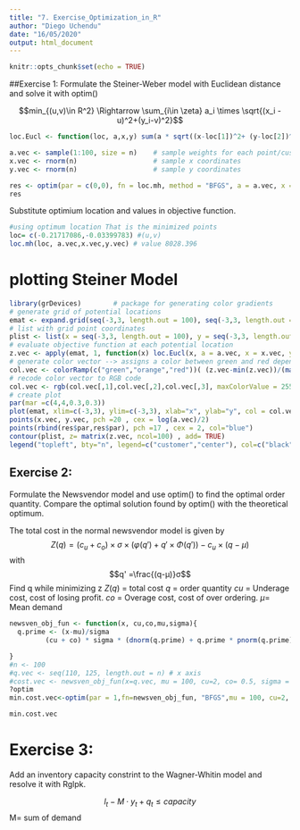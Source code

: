 ```yaml
---
title: "7. Exercise_Optimization_in_R"
author: "Diego Uchendu"
date: "16/05/2020"
output: html_document
---
```


```r
knitr::opts_chunk$set(echo = TRUE)
```


##Exercise 1: 
Formulate the Steiner-Weber model with Euclidean distance and solve it with optim()

$$min_{(u,v)\in R^2} \Rightarrow \sum_{i\in \zeta} a_i \times \sqrt{(x_i -u)^2+(y_i-v)^2}$$

```r
loc.Eucl <- function(loc, a,x,y) sum(a * sqrt((x-loc[1])^2+ (y-loc[2])^2))

a.vec <- sample(1:100, size = n)    # sample weights for each point/customer
x.vec <- rnorm(n)                   # sample x coordinates
y.vec <- rnorm(n)                   # sample y coordinates

res <- optim(par = c(0,0), fn = loc.mh, method = "BFGS", a = a.vec, x = x.vec , y= y.vec)
res
```

Substitute optimium location and values in objective function.
```r
#using optimum location That is the minimized points
loc= c(-0.21717086,-0.03399783) #(u,v)
loc.mh(loc, a.vec,x.vec,y.vec) # value 8028.396
```

# plotting Steiner Model

```r
library(grDevices)        # package for generating color gradients
# generate grid of potential locations
emat <- expand.grid(seq(-3,3, length.out = 100), seq(-3,3, length.out = 100))
# list with grid point coordinates 
plist <- list(x = seq(-3,3, length.out = 100), y = seq(-3,3, length.out = 100))
# evaluate objective function at each potential location
z.vec <- apply(emat, 1, function(x) loc.Eucl(x, a = a.vec, x = x.vec, y = y.vec))
# generate color vector --> assigns a color between green and red depending on the objective value
col.vec <- colorRamp(c("green","orange","red"))( (z.vec-min(z.vec))/(max(z.vec)) )
# recode color vector to RGB code
col.vec <- rgb(col.vec[,1],col.vec[,2],col.vec[,3], maxColorValue = 255)
# create plot
par(mar =c(4,4,0.3,0.3))
plot(emat, xlim=c(-3,3), ylim=c(-3,3), xlab="x", ylab="y", col = col.vec, pch = 15, asp = 1, xaxs = "i", yaxs = "i", cex = 1.5)
points(x.vec, y.vec, pch =20 , cex = log(a.vec)/2)
points(rbind(res$par,res$par), pch =17 , cex = 2, col="blue")
contour(plist, z= matrix(z.vec, ncol=100) , add= TRUE)
legend("topleft", bty="n", legend=c("customer","center"), col=c("black","blue"), pch = c(20,17), bg = "yellow", cex = 1.5)
```

## Exercise 2:

Formulate the Newsvendor model and use optim() to find the optimal order quantity. Compare the optimal solution found by optim() with the theoretical optimum.

The total cost in the normal newsvendor model is given by
$$Z(q)= (c_u + c_o)\times σ \times(φ(q')+q'\times Φ (q'))-c_u \times(q-\mu)$$
with $$q' =\frac{(q-μ)}σ$$ 
Find q while minimizing z
$Z(q)$ =  total cost 
$q$ = order quantity 
$cu$ = Underage cost, cost of losing profit.
$co$ = Overage cost, cost of over ordering.
$\mu$= Mean demand
```r
newsven_obj_fun <- function(x, cu,co,mu,sigma){
  q.prime <- (x-mu)/sigma
         (cu + co) * sigma * (dnorm(q.prime) + q.prime * pnorm(q.prime)) - cu * sigma * q.prime

}
#n <- 100
#q.vec <- seq(110, 125, length.out = n) # x axis
#cost.vec <- newsven_obj_fun(x=q.vec, mu = 100, cu=2, co= 0.5, sigma = 20) #yaxis
?optim
min.cost.vec<-optim(par = 1,fn=newsven_obj_fun, "BFGS",mu = 100, cu=2, co= 0.5, sigma = 20 )

min.cost.vec
```

# Exercise 3:

Add an inventory capacity constrint to the Wagner-Whitin model and resolve it with Rglpk.


$$l_t -M\cdot y_t+q_t \le capacity$$ 
M= sum of demand
```r

```
